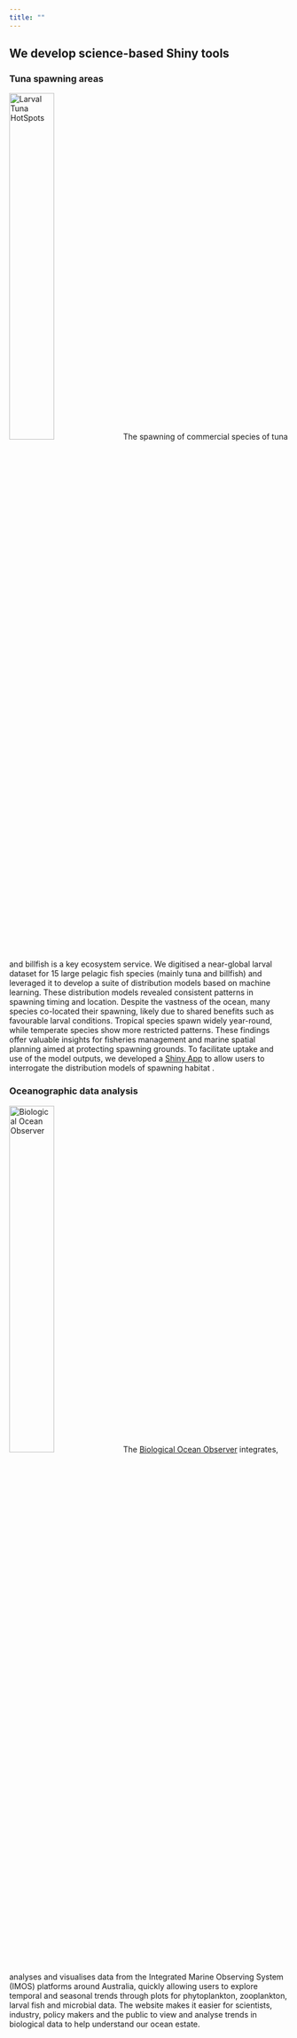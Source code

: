 ```yaml
---
title: ""
---
```


## We develop science-based Shiny tools

### Tuna spawning areas

![Larval Tuna HotSpots](images/LarvalTuna.png){width=40% .lightbox group="shiny" .float-right}
The spawning of commercial species of tuna and billfish is a key ecosystem service. We digitised a near-global larval dataset for 15 large pelagic fish species (mainly tuna and billfish) and leveraged it to develop a suite of distribution models based on machine learning. These distribution models revealed consistent patterns in spawning timing and location. Despite the vastness of the ocean, many species co-located their spawning, likely due to shared benefits such as favourable larval conditions. Tropical species spawn widely year-round, while temperate species show more restricted patterns. These findings offer valuable insights for fisheries management and marine spatial planning aimed at protecting spawning grounds. To facilitate uptake and use of the model outputs, we developed a [Shiny App](https://mathmarecol.shinyapps.io/LarvalHotSpots/) to allow users to interrogate the distribution models of spawning habitat .

### Oceanographic data analysis

![Biological Ocean Observer](images/BioOceanObserver.png){width=40% .lightbox group="shiny" .float-left}
The [Biological Ocean Observer](https://shiny.csiro.au/BioOceanObserver/) integrates, analyses and visualises data from the Integrated Marine Observing System (IMOS) platforms around Australia, quickly allowing users to explore temporal and seasonal trends through plots for phytoplankton, zooplankton, larval fish and microbial data. The website makes it easier for scientists, industry, policy makers and the public to view and analyse trends in biological data to help understand our ocean estate.

<!-- ## Visualising global zooplankton biomass data -->
<!-- We estimated zooplankton biomass using a statistical model that integrates all available in situ data while adjusting for sampling biases. By accounting for spatial and temporal autocorrelation, and incorporating environmental predictors such as chlorophyll-a and temperature, the model enabled estimates of zooplankton biomass in data-poor regions and times. Unlike spatial smoothing methods, our approach was better suited to the patchy global coverage of zooplankton data. We then developed a shiny app to visualise and download the data (https://jaseeverett.shinyapps.io/ZooMapExtract/). -->

